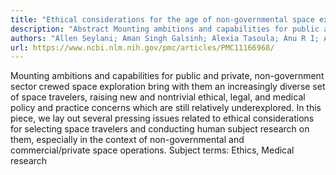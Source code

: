 ```yaml
---
title: "Ethical considerations for the age of non-governmental space exploration"
description: "Abstract Mounting ambitions and capabilities for public and private, non-government sector crewed space exploration bring with them an increasingly diverse set of space travelers, raising new and nont..."
authors: "Allen Seylani; Aman Singh Galsinh; Alexia Tasoula; Anu R I; Andrea Camera; Jean Calleja-Agius; Joseph Borg; Chirag Goel; JangKeun Kim; Kevin B Clark; Saswati Das; Shehbeel Arif; Michael Boerrigter; Caroline Coffey; Nathaniel Szewczyk; Christopher E Mason; Maria Manoli; Fathi Karouia; Hansjörg Schwertz; Afshin Beheshti; Dana Tulodziecki"
url: https://www.ncbi.nlm.nih.gov/pmc/articles/PMC11166968/
---
```


Mounting ambitions and capabilities for public and private, non-government sector crewed space exploration bring with them an increasingly diverse set of space travelers, raising new and nontrivial ethical, legal, and medical policy and practice concerns which are still relatively underexplored. In this piece, we lay out several pressing issues related to ethical considerations for selecting space travelers and conducting human subject research on them, especially in the context of non-governmental and commercial/private space operations. Subject terms: Ethics, Medical research

